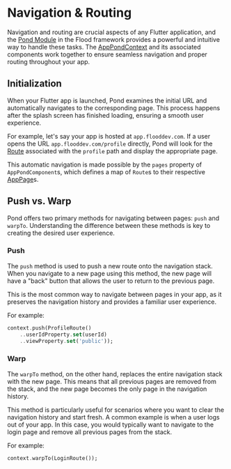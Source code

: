 # Navigation & Routing

Navigation and routing are crucial aspects of any Flutter application, and the [Pond Module](/pond) in the Flood framework provides a powerful and intuitive way to handle these tasks. The [AppPondContext](/pond/app) and its associated components work together to ensure seamless navigation and proper routing throughout your app.

## Initialization

When your Flutter app is launched, Pond examines the initial URL and automatically navigates to the corresponding page. This process happens after the splash screen has finished loading, ensuring a smooth user experience.

For example, let's say your app is hosted at `app.flooddev.com`. If a user opens the URL `app.flooddev.com/profile` directly, Pond will look for the [Route](/path) associated with the `profile` path and display the appropriate page.

This automatic navigation is made possible by the `pages` property of `AppPondComponent`s, which defines a map of `Route`s to their respective [AppPage](/pond/app/app-pages)s.

## Push vs. Warp

Pond offers two primary methods for navigating between pages: `push` and `warpTo`. Understanding the difference between these methods is key to creating the desired user experience.

### Push

The `push` method is used to push a new route onto the navigation stack. When you navigate to a new page using this method, the new page will have a "back" button that allows the user to return to the previous page.

This is the most common way to navigate between pages in your app, as it preserves the navigation history and provides a familiar user experience.

For example:

```dart
context.push(ProfileRoute()
    ..userIdProperty.set(userId)
    ..viewProperty.set('public'));
```

### Warp

The `warpTo` method, on the other hand, replaces the entire navigation stack with the new page. This means that all previous pages are removed from the stack, and the new page becomes the only page in the navigation history.

This method is particularly useful for scenarios where you want to clear the navigation history and start fresh. A common example is when a user logs out of your app. In this case, you would typically want to navigate to the login page and remove all previous pages from the stack.

For example:

```dart
context.warpTo(LoginRoute());
```
